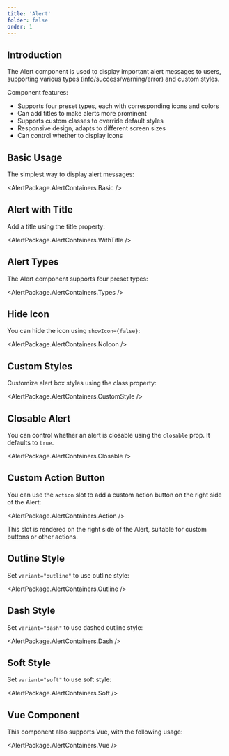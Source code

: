 ```yaml
---
title: 'Alert'
folder: false
order: 1
---
```



## Introduction

The Alert component is used to display important alert messages to users, supporting various types (info/success/warning/error) and custom styles.

Component features:

- Supports four preset types, each with corresponding icons and colors
- Can add titles to make alerts more prominent
- Supports custom classes to override default styles
- Responsive design, adapts to different screen sizes
- Can control whether to display icons

## Basic Usage

The simplest way to display alert messages:

<AlertPackage.AlertContainers.Basic />

## Alert with Title

Add a title using the title property:

<AlertPackage.AlertContainers.WithTitle />

## Alert Types

The Alert component supports four preset types:

<AlertPackage.AlertContainers.Types />

## Hide Icon

You can hide the icon using `showIcon={false}`:

<AlertPackage.AlertContainers.NoIcon />

## Custom Styles

Customize alert box styles using the class property:

<AlertPackage.AlertContainers.CustomStyle />

## Closable Alert

You can control whether an alert is closable using the `closable` prop. It defaults to `true`.

<AlertPackage.AlertContainers.Closable />

## Custom Action Button

You can use the `action` slot to add a custom action button on the right side of the Alert:

<AlertPackage.AlertContainers.Action />

This slot is rendered on the right side of the Alert, suitable for custom buttons or other actions.

## Outline Style    

Set `variant="outline"` to use outline style:

<AlertPackage.AlertContainers.Outline />

## Dash Style

Set `variant="dash"` to use dashed outline style:

<AlertPackage.AlertContainers.Dash />

## Soft Style

Set `variant="soft"` to use soft style:

<AlertPackage.AlertContainers.Soft />

## Vue Component

This component also supports Vue, with the following usage:

<AlertPackage.AlertContainers.Vue />
